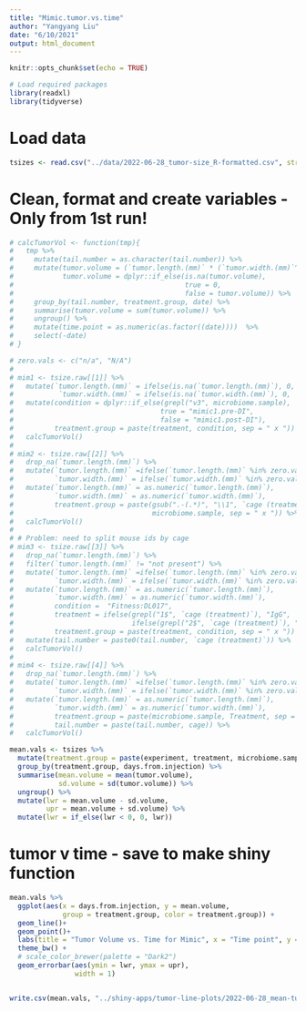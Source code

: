 ```yaml
---
title: "Mimic.tumor.vs.time"
author: "Yangyang Liu"
date: "6/10/2021"
output: html_document
---
```


```r
knitr::opts_chunk$set(echo = TRUE)

# Load required packages
library(readxl)
library(tidyverse)

```

# Load data 

```r
tsizes <- read.csv("../data/2022-06-28_tumor-size_R-formatted.csv", stringsAsFactors = F)
```



# Clean, format and create variables - Only from 1st run!

```r
# calcTumorVol <- function(tmp){
#   tmp %>%
#     mutate(tail.number = as.character(tail.number)) %>%
#     mutate(tumor.volume = (`tumor.length.(mm)` * (`tumor.width.(mm)`^2)) / 2,
#            tumor.volume = dplyr::if_else(is.na(tumor.volume),
#                                          true = 0,
#                                          false = tumor.volume)) %>%
#     group_by(tail.number, treatment.group, date) %>%
#     summarise(tumor.volume = sum(tumor.volume)) %>%
#     ungroup() %>%
#     mutate(time.point = as.numeric(as.factor((date))))  %>%
#     select(-date)
# }
```

```r
# zero.vals <- c("n/a", "N/A")
# 
# mim1 <- tsize.raw[[1]] %>%
#   mutate(`tumor.length.(mm)` = ifelse(is.na(`tumor.length.(mm)`), 0, `tumor.length.(mm)`),
#           `tumor.width.(mm)` = ifelse(is.na(`tumor.width.(mm)`), 0, `tumor.width.(mm)`)) %>%
#   mutate(condition = dplyr::if_else(grepl("v3", microbiome.sample),
#                                    true = "mimic1.pre-DI",
#                                    false = "mimic1.post-DI"),
#          treatment.group = paste(treatment, condition, sep = " x ")) %>%
#   calcTumorVol()
# 
# mim2 <- tsize.raw[[2]] %>%
#   drop_na(`tumor.length.(mm)`) %>%
#   mutate(`tumor.length.(mm)` =ifelse(`tumor.length.(mm)` %in% zero.vals, 0, `tumor.length.(mm)`),
#          `tumor.width.(mm)` = ifelse(`tumor.width.(mm)` %in% zero.vals, 0, `tumor.width.(mm)`)) %>%
#   mutate(`tumor.length.(mm)` = as.numeric(`tumor.length.(mm)`),
#          `tumor.width.(mm)` = as.numeric(`tumor.width.(mm)`),
#          treatment.group = paste(gsub(".-(.*)", "\\1", `cage (treatment)`),
#                                  microbiome.sample, sep = " x ")) %>%
#   calcTumorVol()
# 
# # Problem: need to split mouse ids by cage
# mim3 <- tsize.raw[[3]] %>%
#   drop_na(`tumor.length.(mm)`) %>%
#   filter(`tumor.length.(mm)` != "not present") %>%
#   mutate(`tumor.length.(mm)` =ifelse(`tumor.length.(mm)` %in% zero.vals, 0, `tumor.length.(mm)`),
#          `tumor.width.(mm)` = ifelse(`tumor.width.(mm)` %in% zero.vals, 0, `tumor.width.(mm)`)) %>%
#   mutate(`tumor.length.(mm)` = as.numeric(`tumor.length.(mm)`),
#          `tumor.width.(mm)` = as.numeric(`tumor.width.(mm)`),
#          condition =  "Fitness:DL017",
#          treatment = ifelse(grepl("1$", `cage (treatment)`), "IgG",
#                             ifelse(grepl("2$", `cage (treatment)`), "IgG", "PD1")),
#          treatment.group = paste(treatment, condition, sep = " x ")) %>%
#   mutate(tail.number = paste0(tail.number, `cage (treatment)`)) %>%
#   calcTumorVol()
# 
# mim4 <- tsize.raw[[4]] %>%
#   drop_na(`tumor.length.(mm)`) %>%
#   mutate(`tumor.length.(mm)` =ifelse(`tumor.length.(mm)` %in% zero.vals, 0, `tumor.length.(mm)`),
#          `tumor.width.(mm)` = ifelse(`tumor.width.(mm)` %in% zero.vals, 0, `tumor.width.(mm)`)) %>%
#   mutate(`tumor.length.(mm)` = as.numeric(`tumor.length.(mm)`),
#          `tumor.width.(mm)` = as.numeric(`tumor.width.(mm)`),
#          treatment.group = paste(microbiome.sample, Treatment, sep = "/"),
#          tail.number = paste(tail.number, cage)) %>%
#   calcTumorVol()

```

```r
mean.vals <- tsizes %>%
  mutate(treatment.group = paste(experiment, treatment, microbiome.sample, sep = " x ")) %>%
  group_by(treatment.group, days.from.injection) %>%
  summarise(mean.volume = mean(tumor.volume),
            sd.volume = sd(tumor.volume)) %>%
  ungroup() %>%
  mutate(lwr = mean.volume - sd.volume,
         upr = mean.volume + sd.volume) %>%
  mutate(lwr = if_else(lwr < 0, 0, lwr))
```


# tumor v time - save to make shiny function

```r


mean.vals %>%
  ggplot(aes(x = days.from.injection, y = mean.volume, 
             group = treatment.group, color = treatment.group)) +
  geom_line()+
  geom_point()+
  labs(title = "Tumor Volume vs. Time for Mimic", x = "Time point", y = "Mean tumor volume") +
  theme_bw() +
  # scale_color_brewer(palette = "Dark2") 
  geom_errorbar(aes(ymin = lwr, ymax = upr),
                width = 1)


write.csv(mean.vals, "../shiny-apps/tumor-line-plots/2022-06-28_mean-tumor-volumes.csv", row.names = F)
```




